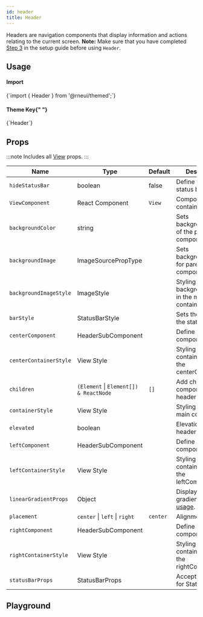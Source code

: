 ```yaml
---
id: header
title: Header
---
```



<IconsStyle />

Headers are navigation components that display information and actions relating to the current screen.
**Note:**
Make sure that you have completed [Step 3](../installation#install-react-native-safe-area-context) in the setup guide before using `Header`.

## Usage

<div class="row inline-flex-center">
  <div class="col col--3">
    <h4>Import</h4>
  </div>
  <div class="col col--9">
    <CodeBlock>{`import { Header } from '@rneui/themed';`}</CodeBlock>
  </div>
  <div class="col col--3">
    <h4>
      Theme Key{" "}
      <a href="../customizing#using-themeprovider">
        <BiInfoCircle />
      </a>
    </h4>
  </div>
  <div class="col col--9">
    <CodeBlock>{`Header`}</CodeBlock>
  </div>
</div>

<Usage />

## Props

:::note
Includes all [View](https://reactnative.dev/docs/view#props) props.
:::

<div class='table-responsive'>

| Name                   | Type                                   | Default  | Description                                                     |
| ---------------------- | -------------------------------------- | -------- | --------------------------------------------------------------- |
| `hideStatusBar`        | boolean                                | false    | Define true to hide status bar.                                        |
| `ViewComponent`        | React Component                        | `View`   | Component for container.                                        |
| `backgroundColor`      | string                                 |          | Sets backgroundColor of the parent component.                   |
| `backgroundImage`      | ImageSourcePropType                    |          | Sets backgroundImage for parent component.                      |
| `backgroundImageStyle` | ImageStyle                             |          | Styling for backgroundImage in the main container.              |
| `barStyle`             | StatusBarStyle                         |          | Sets the color of the status bar text.                          |
| `centerComponent`      | HeaderSubComponent                     |          | Define your center component here.                              |
| `centerContainerStyle` | View Style                             |          | Styling for container around the centerComponent.               |
| `children`             | `(Element` \| `Element[]) & ReactNode` | `[]`     | Add children component to the header.                           |
| `containerStyle`       | View Style                             |          | Styling around the main container.                              |
| `elevated`             | boolean                                |          | Elevation for header                                            |
| `leftComponent`        | HeaderSubComponent                     |          | Define your left component here.                                |
| `leftContainerStyle`   | View Style                             |          | Styling for container around the leftComponent.                 |
| `linearGradientProps`  | Object                                 |          | Displays a linear gradient. See [usage](#lineargradient-usage). |
| `placement`            | `center` \| `left` \| `right`          | `center` | Alignment for title.                                            |
| `rightComponent`       | HeaderSubComponent                     |          | Define your right component here.                               |
| `rightContainerStyle`  | View Style                             |          | Styling for container around the rightComponent.                |
| `statusBarProps`       | StatusBarProps                         |          | Accepts all props for StatusBar.                                |

</div>

## Playground

<Play />
